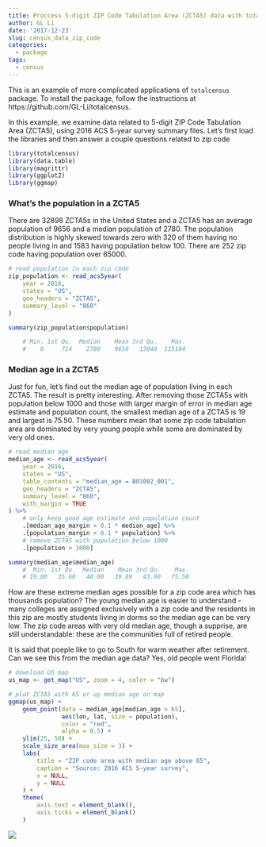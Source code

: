 ```yaml
---
title: Proccess 5-digit ZIP Code Tabulation Area (ZCTA5) data with totalcensus package
author: GL Li
date: '2017-12-23'
slug: census_data_zip_code
categories:
  - package
tags:
  - census
---
```

This is an example of more complicated applications of `totalcensus` package. To install the package, follow the instructions at https://github.com/GL-Li/totalcensus.

In this example, we examine data related to 5-digit ZIP Code Tabulation Area (ZCTA5), using 2016 ACS 5-year survey summary files. Let's first load the libraries and then answer a couple questions related to zip code

```r
library(totalcensus)
library(data.table)
library(magrittr)
library(ggplot2)
library(ggmap)
```


### What's the population in a ZCTA5
There are 32898 ZCTA5s in the United States and a ZCTA5 has an average population of 9656 and a median population of 2780. The population distribution is highly skewed towards zero with 320 of them having no people living in and 1583 having population below 100. There are 252 zip code having population over 65000.

```r
# read population in each zip code
zip_population <- read_acs5year(
    year = 2016,
    states = "US",
    geo_headers = "ZCTA5",
    summary_level = "860"
)

summary(zip_population$population)

    # Min. 1st Qu.  Median    Mean 3rd Qu.    Max. 
    #    0     714    2780    9656   13040  115104 
```


### Median age in a ZCTA5
Just for fun, let's find out the median age of population living in each ZCTA5. The result is pretty interesting. After removing those ZCTA5s with population below 1000 and those with larger margin of error in median age estimate and population count, the smallest median age of a ZCTA5 is 19 and largest is 75.50. These numbers mean that some zip code tabulation area are dominated by very young people while some are dominated by very old ones. 

```r
# read median age 
median_age <- read_acs5year(
    year = 2016,
    states = "US",
    table_contents = "median_age = B01002_001",
    geo_headers = "ZCTA5",
    summary_level = "860",
    with_margin = TRUE
) %>%
    # only keep good age estimate and population count
    .[median_age_margin < 0.1 * median_age] %>%
    .[population_margin < 0.1 * population] %>%
    # remove ZCTA5 with population below 1000
    .[population > 1000]

summary(median_age$median_age)
    #  Min. 1st Qu.  Median    Mean 3rd Qu.    Max. 
    # 19.00   35.60   40.00   39.89   43.90   75.50 
```

How are these extreme median ages possible for a zip code area which has thousands population? The young median age is easier to understand - many colleges are assigned exclusively with a zip code and the residents in this zip are mostly students living in dorms so the median age can be very low. The zip code areas with very old median age, though a supprise, are still understandable: these are the communities full of retired people.

It is said that poeple like to go to South for warm weather after retirement. Can we see this from the median age data? Yes, old people went Florida!

```r
# download US map
us_map <- get_map("US", zoom = 4, color = "bw")

# plot ZCTA5 with 65 or up median age on map
ggmap(us_map) + 
    geom_point(data = median_age[median_age > 65], 
               aes(lon, lat, size = population),
               color = "red",
               alpha = 0.5) +
    ylim(25, 50) +
    scale_size_area(max_size = 3) +
    labs(
        title = "ZIP code area with median age above 65",
        caption = "Source: 2016 ACS 5-year survey",
        x = NULL,
        y = NULL
    ) +
    theme(
        axis.text = element_blank(),
        axis.ticks = element_blank()
    )
```
![](../../static/img/zip_old_median_age.png)
